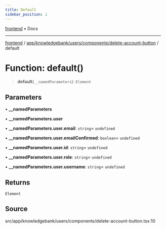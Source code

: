 ```yaml
---
title: Default
sidebar_position: 1
---
```


[frontend](../../../../../..) • Docs

***

[frontend](../../../../../..) / [app/knowledgebank/users/components/delete-account-button](..) / default

# Function: default()

> **default**(`__namedParameters`): `Element`

## Parameters

• **\_\_namedParameters**

• **\_\_namedParameters.user**

• **\_\_namedParameters.user.email**: `string`= `undefined`

• **\_\_namedParameters.user.emailConfirmed**: `boolean`= `undefined`

• **\_\_namedParameters.user.id**: `string`= `undefined`

• **\_\_namedParameters.user.role**: `string`= `undefined`

• **\_\_namedParameters.user.username**: `string`= `undefined`

## Returns

`Element`

## Source

src/app/knowledgebank/users/components/delete-account-button.tsx:10
